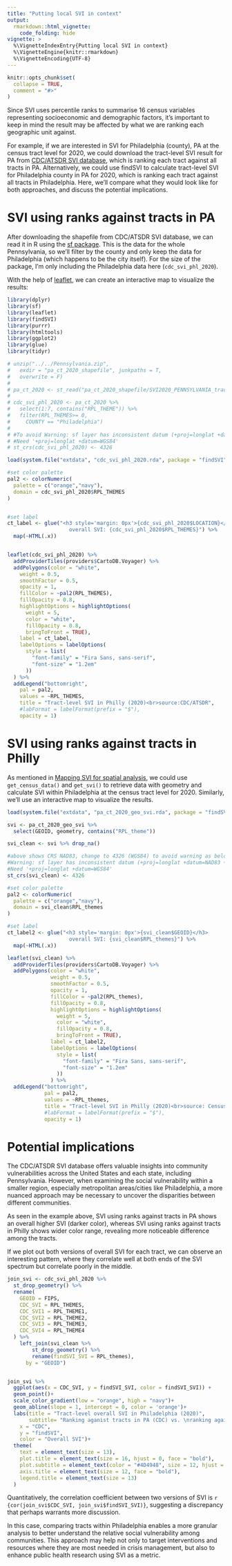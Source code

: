 ```yaml
---
title: "Putting local SVI in context"
output: 
  rmarkdown::html_vignette:
    code_folding: hide
vignette: >
  %\VignetteIndexEntry{Putting local SVI in context}
  %\VignetteEngine{knitr::rmarkdown}
  %\VignetteEncoding{UTF-8}
---
```


```r
knitr::opts_chunk$set(
  collapse = TRUE,
  comment = "#>"
)
```

Since SVI uses percentile ranks to summarise 16 census variables representing socioeconomic and demographic factors, it's important to keep in mind the result may be affected by what we are ranking each geographic unit against.

For example, if we are interested in SVI for Philadelphia (county), PA at the census tract level for 2020, we could download the tract-level SVI result for PA from [CDC/ATSDR SVI database](https://www.atsdr.cdc.gov/placeandhealth/svi/data_documentation_download.html), which is ranking each tract against all tracts in PA. Alternatively, we could use findSVI to calculate tract-level SVI for Philadelphia county in PA for 2020, which is ranking each tract against all tracts in Philadelphia. Here, we'll compare what they would look like for both approaches, and discuss the potential implications.

# SVI using ranks against tracts in PA

After downloading the shapefile from CDC/ATSDR SVI database, we can read it in R using the [sf package](https://r-spatial.github.io/sf/index.html). This is the data for the whole Pennsylvania, so we'll filter by the county and only keep the data for Philadelphia (which happens to be the city itself). For the size of the package, I'm only including the Philadelphia data here (`cdc_svi_phl_2020`).

With the help of [leaflet](https://rstudio.github.io/leaflet/), we can create an interactive map to visualize the results:

```r
library(dplyr)
library(sf)
library(leaflet)
library(findSVI)
library(purrr)
library(htmltools)
library(ggplot2)
library(glue)
library(tidyr)
```

```r
# unzip("../../Pennsylvania.zip",
#   exdir = "pa_ct_2020_shapefile", junkpaths = T,
#   overwrite = F)
# 
# pa_ct_2020 <- st_read("pa_ct_2020_shapefile/SVI2020_PENNSYLVANIA_tract.shp")
# 
# cdc_svi_phl_2020 <- pa_ct_2020 %>%
#   select(1:7, contains("RPL_THEME")) %>% 
#   filter(RPL_THEMES>= 0,
#     COUNTY == "Philadelphia")
#
# #To avoid Warning: sf layer has inconsistent datum (+proj=longlat +datum=NAD83 +no_defs).
# #Need '+proj=longlat +datum=WGS84'
# st_crs(cdc_svi_phl_2020) <- 4326

load(system.file("extdata", "cdc_svi_phl_2020.rda", package = "findSVI"))

#set color palette
pal2 <- colorNumeric(
  palette = c("orange","navy"),
  domain = cdc_svi_phl_2020$RPL_THEMES
)


#set label
ct_label <- glue("<h3 style='margin: 0px'>{cdc_svi_phl_2020$LOCATION}</h3>
                    overall SVI: {cdc_svi_phl_2020$RPL_THEMES}") %>%
  map(~HTML(.x))


leaflet(cdc_svi_phl_2020) %>%
  addProviderTiles(providers$CartoDB.Voyager) %>%
  addPolygons(color = "white",
    weight = 0.5,
    smoothFactor = 0.5,
    opacity = 1,
    fillColor = ~pal2(RPL_THEMES),
    fillOpacity = 0.8,
    highlightOptions = highlightOptions(
      weight = 5,
      color = "white",
      fillOpacity = 0.8,
      bringToFront = TRUE),
    label = ct_label,
    labelOptions = labelOptions(
      style = list(
        "font-family" = "Fira Sans, sans-serif",
        "font-size" = "1.2em"
      ))
  ) %>%
  addLegend("bottomright",
    pal = pal2,
    values = ~RPL_THEMES,
    title = "Tract-level SVI in Philly (2020)<br>source:CDC/ATSDR",
    #labFormat = labelFormat(prefix = "$"),
    opacity = 1)

```

# SVI using ranks against tracts in Philly

As mentioned in [Mapping SVI for spatial analysis](SVI-mapping.html), we could use `get_census_data()` and `get_svi()` to retrieve data with geometry and calculate SVI within Philadelphia at the census tract level for 2020. Similarly, we'll use an interactive map to visualize the results.

```r
load(system.file("extdata", "pa_ct_2020_geo_svi.rda", package = "findSVI"))

svi <- pa_ct_2020_geo_svi %>% 
  select(GEOID, geometry, contains("RPL_theme"))

svi_clean <- svi %>% drop_na()

#above shows CRS NAD83, change to 4326 (WGS84) to avoid warning as below:
#Warning: sf layer has inconsistent datum (+proj=longlat +datum=NAD83 +no_defs).
#Need '+proj=longlat +datum=WGS84'
st_crs(svi_clean) <- 4326

#set color palette
pal2 <- colorNumeric(
  palette = c("orange","navy"),
  domain = svi_clean$RPL_themes
)

#set label
ct_label2 <- glue("<h3 style='margin: 0px'>{svi_clean$GEOID}</h3>
                    overall SVI: {svi_clean$RPL_themes}") %>%
  map(~HTML(.x))

leaflet(svi_clean) %>% 
  addProviderTiles(providers$CartoDB.Voyager) %>% 
  addPolygons(color = "white", 
              weight = 0.5,
              smoothFactor = 0.5,
              opacity = 1,
              fillColor = ~pal2(RPL_themes),
              fillOpacity = 0.8,
              highlightOptions = highlightOptions(
                weight = 5,
                color = "white",
                fillOpacity = 0.8,
                bringToFront = TRUE),
              label = ct_label2,
              labelOptions = labelOptions(
                style = list(
                  "font-family" = "Fira Sans, sans-serif",
                  "font-size" = "1.2em"
                ))
              ) %>% 
  addLegend("bottomright",
            pal = pal2,
            values = ~RPL_themes,
            title = "Tract-level SVI in Philly (2020)<br>source: Census, findSVI",
            #labFormat = labelFormat(prefix = "$"),
            opacity = 1)


```

# Potential implications

The CDC/ATSDR SVI database offers valuable insights into community vulnerabilities across the United States and each state, including Pennsylvania. However, when examining the social vulnerability within a smaller region, especially metropolitan areas/cities like Philadelphia, a more nuanced approach may be necessary to uncover the disparities between different communities.

As seen in the example above, SVI using ranks against tracts in PA shows an overall higher SVI (darker color), whereas SVI using ranks against tracts in Philly shows wider color range, revealing more noticeable difference among the tracts.

If we plot out both versions of overall SVI for each tract, we can observe an interesting pattern, where they correlate well at both ends of the SVI spectrum but correlate poorly in the middle. 

```r
join_svi <- cdc_svi_phl_2020 %>%
  st_drop_geometry() %>% 
  rename(
    GEOID = FIPS,
    CDC_SVI = RPL_THEMES,
    CDC_SVI1 = RPL_THEME1,
    CDC_SVI2 = RPL_THEME2,
    CDC_SVI3 = RPL_THEME3,
    CDC_SVI4 = RPL_THEME4
  ) %>%
    left_join(svi_clean %>% 
        st_drop_geometry() %>% 
        rename(findSVI_SVI = RPL_themes), 
      by = "GEOID") 


join_svi %>% 
  ggplot(aes(x = CDC_SVI, y = findSVI_SVI, color = findSVI_SVI)) +
  geom_point()+
  scale_color_gradient(low = "orange", high = "navy")+
  geom_abline(slope = 1, intercept = 0, color = 'orange')+
  labs(title = "Tract-level overall SVI in Philadelphia (2020)",
       subtitle= "Ranking aganist tracts in PA (CDC) vs. \nranking against tracts in Philadelphia (findSVI)",
    x = "CDC",
    y = "findSVI",
    color = "Overall SVI")+
  theme(
    text = element_text(size = 13),
    plot.title = element_text(size = 16, hjust = 0, face = "bold"),
    plot.subtitle = element_text(color = "#4D4948", size = 12, hjust = 0),
    axis.title = element_text(size = 12, face = "bold"),
    legend.title = element_text(size = 13)
  )

```

Quantitatively, the correlation coefficient between two versions of SVI is `r {cor(join_svi$CDC_SVI, join_svi$findSVI_SVI)}`, suggesting a discrepancy that perhaps warrants more discussion. 

In this case, comparing tracts within Philadelphia enables a more granular analysis to better understand the relative social vulnerability among communities. This approach may help not only to target interventions and resources where they are most needed in crisis management, but also to enhance public health research using SVI as a metric.
